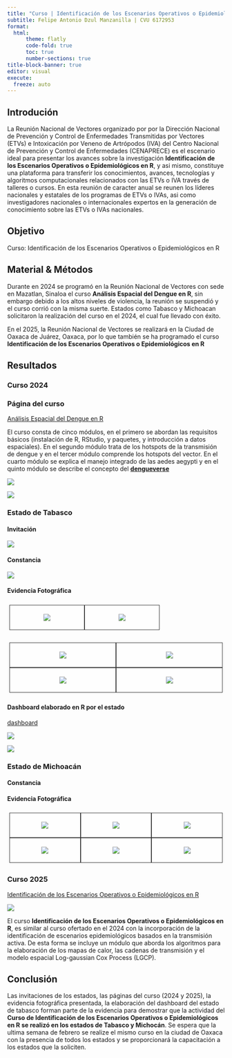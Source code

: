 ```yaml
---
title: "Curso | Identificación de los Escenarios Operativos o Epidemiológicos en R"
subtitle: Felipe Antonio Dzul Manzanilla | CVU 6172953
format: 
  html:
      theme: flatly
      code-fold: true
      toc: true
      number-sections: true
title-block-banner: true
editor: visual
execute:
  freeze: auto
---
```


## Introdución

La Reunión Nacional de Vectores organizado por
por la Dirección Nacional de Prevención y Control de Enfermedades Transmitidas por Vectores (ETVs) e Intoxicación por Veneno de Artrópodos (IVA) del Centro Nacional de Prevención y Control de Enfermedades (CENAPRECE) es el escenario ideal para presentar los avances sobre la investigación **Identificación de los Escenarios Operativos o Epidemiológicos en R**, y asi mismo, constituye una plataforma para transferir los conocimientos, avances, tecnologías y algoritmos computacionales relacionados con las ETVs o IVA través de talleres o cursos. En esta reunión de caracter anual se reunen los líderes nacionales y estatales de los programas de ETVs o IVAs, asi como investigadores nacionales o internacionales expertos en la generación de conocimiento sobre las ETVs o IVAs nacionales. 

## Objetivo

Curso: Identificación de los Escenarios Operativos o Epidemiológicos en R

## Material & Métodos

Durante en 2024 se programó en la Reunión Nacional de Vectores con sede en Mazatlan, Sinaloa el curso **Análisis Espacial del Dengue en R**, sin embargo debido a los altos niveles de violencia, la reunión se suspendió y el curso corrió con la misma suerte. Estados como Tabasco y Michoacan solicitaron la realización del curso en el 2024, el cual fue llevado con éxito.

En el 2025, la Reunión Nacional de Vectores se realizará en la Ciudad de Oaxaca de Juárez, Oaxaca, por lo que también se ha programado el curso **Identificación de los Escenarios Operativos o Epidemiológicos en R**


## Resultados

### Curso 2024

### Página del curso 

[Análisis Espacial del Dengue en R](https://fdzul.github.io/spatial_analysis_dengue_R_2024/)

El curso consta de cinco módulos, en el primero se abordan las requisitos básicos (instalación de R, RStudio, y paquetes, y introducción a datos espaciales). En el segundo módulo trata de los hotspots de la transmisión de dengue y en el tercer módulo comprende los hotspots del vector. En el cuarto módulo se explica el manejo integrado de las aedes aegypti y en el quinto módulo se describe el concepto del **[dengueverse](https://calm-hummingbird-41cb33.netlify.app/talks/dengueverse)**

[![](curso1.png)](https://fdzul.github.io/spatial_analysis_dengue_R_2024/)

[![](curso2.png)](https://fdzul.github.io/spatial_analysis_dengue_R_2024/)


### Estado de Tabasco

#### Invitación

![](carta_invitacion_tabasco.png)

#### Constancia

![](constancia_tabasco.png)

#### Evidencia Fotográfica


<html>
<head>
```{=html}
<style>
.grid-container1 {
  display: grid;
  grid-template-columns: auto auto;
  padding: 5px;
}

.grid-item1 {
  background-color: rgba(255, 255, 255, 0.8);
  border: 1px solid rgba(0, 0, 0, 0.8);
  padding: 5px;
  font-size: 15px;
  text-align: center;
}
</style>
```
</head>
<body>
<h4>
</h4>
<p>
</p>

::: grid-container1

::: grid-item1
![](foto_tab1.jpeg)
:::

::: grid-item1
![](foto_tab2.jpeg)
:::


:::

</body>
</html>



<html>
<head>
```{=html}
<style>
.grid-container {
  display: grid;
  grid-template-columns: auto auto;
  padding: 5px;
}

.grid-item {
  background-color: rgba(255, 255, 255, 0.8);
  border: 1px solid rgba(0, 0, 0, 0.8);
  padding: 5px;
  font-size: 15px;
  text-align: center;
}
</style>
```
</head>
<body>
<h4>
</h4>
<p>
</p>

::: grid-container

::: grid-item
![](foto_tab3.jpeg)
:::

::: grid-item
![](foto_tab4.jpeg)
:::

::: grid-item
![](foto_tab5.jpeg)
:::


::: grid-item
![](foto_tab6.jpeg)
:::


:::

</body>
</html>


#### Dashboard elaborado en R por el estado

[dashboard](https://67927a369bab8600a2ad367e--splendid-druid-fb17c4.netlify.app)


![](dash1.png)

![](dash2.png)

### Estado de Michoacán

#### Constancia

#### Evidencia Fotográfica

<html>
<head>
```{=html}
<style>
.grid-container1 {
  display: grid;
  grid-template-columns: auto auto auto;
  padding: 5px;
}

.grid-item1 {
  background-color: rgba(255, 255, 255, 0.8);
  border: 1px solid rgba(0, 0, 0, 0.8);
  padding: 5px;
  font-size: 15px;
  text-align: center;
}
</style>
```
</head>
<body>
<h4>
</h4>
<p>
</p>

::: grid-container1

::: grid-item1
![](foto1.JPG)
:::

::: grid-item1
![](foto2.HEIC)
:::

::: grid-item1
![](foto3.HEIC)
:::


::: grid-item1
![](foto4.HEIC)
:::

::: grid-item1
![](foto5.HEIC)
:::


::: grid-item1
![](foto6.HEIC)
:::


:::

</body>
</html>




### Curso 2025

[Identificación de los Escenarios Operativos o Epidemiológicos en R](https://fdzul.github.io/epidemiological_scenarios_dengue_R_2025/)

[![](curso_2025.png)](https://fdzul.github.io/epidemiological_scenarios_dengue_R_2025/)

El curso **Identificación de los Escenarios Operativos o Epidemiológicos en R**, es similar al curso ofertado en el 2024 con la incorporación de la identificación de escenarios epidemiológicos basados en la transmisión activa. De esta forma se incluye un módulo que aborda los algoritmos para la elaboración de los mapas de calor, las cadenas de transmisión y el modelo espacial Log-gaussian Cox Process (LGCP).

## Conclusión
Las invitaciones de los estados, las páginas del curso (2024 y 2025), la evidencia fotográfica presentada, la elaboración del dashboard del estado de tabasco forman parte de la evidencia para demostrar que la actividad  del **Curso de Identificación de los Escenarios Operativos o Epidemiológicos en R se realizó en los estados de Tabasco y Michocán**. Se espera que la ultima semana de febrero se realize el mismo curso en la ciudad de Oaxaca con la presencia de todos los estados y se proporcionará la capacitación a los estados que la soliciten.





